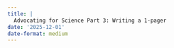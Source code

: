 ```yaml
---
title: |
  Advocating for Science Part 3: Writing a 1-pager
date: '2025-12-01'
date-format: medium 
---
```





